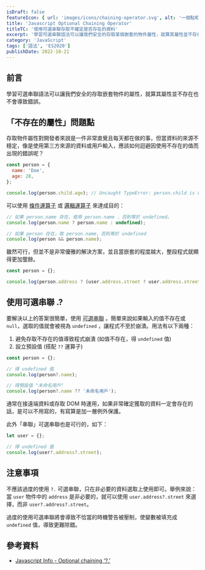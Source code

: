 ```yaml
---
isDraft: false
featureIcon: { url: 'images/icons/chaining-operator.svg', alt: '一個點和問號(可選串聯)符號' }
title: 'Javascript Optional Chaining Operator'
titleTC: '使用可選串聯存取不確定是否存在的資料'
excerpt: '學習可選串聯語法可以讓我們安全的存取某個嵌套的物件屬性，就算其屬性並不存在也不會導致錯誤。 '
category: 'JavaScript'
tags: ['語法', 'ES2020']
publishDate: 2022-10-21
---
```


## 前言

學習可選串聯語法可以讓我們安全的存取嵌套物件的屬性，就算其屬性並不存在也不會導致錯誤。

## 「不存在的屬性」問題點

存取物件屬性對開發者來說是一件非常直覺且每天都在做的事，但當資料的來源不穩定，像是使用第三方來源的資料或用戶輸入，應該如何迴避因使用不存在的值而出現的錯誤呢？

```javascript
const person = {
  name: 'Doe',
  age: 28,
};

console.log(person.child.age); // Uncaught TypeError: person.child is undefined
```

可以使用 [條件運算子](https://developer.mozilla.org/zh-TW/docs/Web/JavaScript/Reference/Operators/Conditional_Operator) 或 [邏輯運算子](https://developer.mozilla.org/en-US/docs/Web/JavaScript/Reference/Operators/Logical_AND) 來達成目的：

```javascript
// 如果 person.name 存在，使用 person.name ，否則等於 undefined。
console.log(person.name ? person.name : undefined);

// 如果 person 存在，取 person.name，否則等於 undefined
console.log(person && person.name);
```

雖然可行，但並不是非常優雅的解決方案，並且當嵌套的程度越大，整段程式就顯得更加壟餘。

```javascript
const person = {};

console.log(person.address ? (user.address.street ? user.address.street.name : null) : null);
```

## 使用可選串聯 .?

要解決以上的答案很簡單，使用 [可選串聯](https://developer.mozilla.org/zh-TW/docs/Web/JavaScript/Reference/Operators/Optional_chaining) 。簡單來說如果輸入的值不存在或 `null`，選取的值就會被視為 `undefined` ，讓程式不至於崩潰。用法有以下兩種：

1. 避免存取不存在的值導致程式崩潰 (如值不存在，得 `undefined` 值)
2. 設立預設值 (搭配 `??` 運算子)

```javascript
const person = {};

// 得 undefined 值
console.log(person?.name);

// 得預設值 "未命名用戶"
console.log(person?.name ?? '未命名用戶');
```

通常在接遠端資料或存取 DOM 時運用，如果非常確定獲取的資料一定會存在的話，是可以不用寫的，有寫算是加一層例外保護。

此外「串聯」可選串聯也是可行的，如下：

```javascript
let user = {};

// 得 undefined 值
console.log(user?.address?.street);
```

## 注意事項

不應該過度的使用 `?.` 可選串聯，只在非必要的資料選取上使用即可。舉例來說：當 `user` 物件中的 `address` 是非必要的，就可以使用 `user.address?.street` 來選擇，而非 `user?.address?.street`。

過度的使用可選串聯將會導致不恰當的時機警告被壓制，使變數被填充成 `undefined` 值，導致更難除錯。

## 參考資料

- [Javascript Info - Optional chaining ‘?.’](https://javascript.info/optional-chaining)
